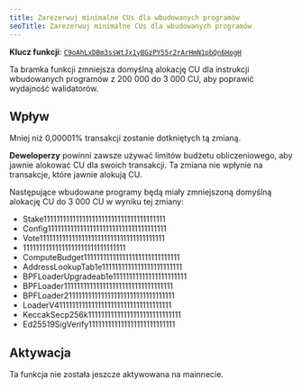 ```yaml
---
title: Zarezerwuj minimalne CUs dla wbudowanych programów
seoTitle: Zarezerwuj minimalne CUs dla wbudowanych programów
---
```


**Klucz funkcji**:
[`C9oAhLxDBm3ssWtJx1yBGzPY55r2rArHmN1pbQn6HogH`](https://explorer.solana.com/address/C9oAhLxDBm3ssWtJx1yBGzPY55r2rArHmN1pbQn6HogH)

Ta bramka funkcji zmniejsza domyślną alokację CU dla instrukcji wbudowanych
programów z 200 000 do 3 000 CU, aby poprawić wydajność walidatorów.

## Wpływ

Mniej niż 0,00001% transakcji zostanie dotkniętych tą zmianą.

**Deweloperzy** powinni zawsze używać limitów budżetu obliczeniowego, aby jawnie
alokować CU dla swoich transakcji. Ta zmiana nie wpłynie na transakcje, które
jawnie alokują CU.

Następujące wbudowane programy będą miały zmniejszoną domyślną alokację CU do 3
000 CU w wyniku tej zmiany:

- Stake11111111111111111111111111111111111111
- Config1111111111111111111111111111111111111
- Vote111111111111111111111111111111111111111
- 11111111111111111111111111111111
- ComputeBudget111111111111111111111111111111
- AddressLookupTab1e1111111111111111111111111
- BPFLoaderUpgradeab1e11111111111111111111111
- BPFLoader1111111111111111111111111111111111
- BPFLoader2111111111111111111111111111111111
- LoaderV411111111111111111111111111111111111
- KeccakSecp256k11111111111111111111111111111
- Ed25519SigVerify111111111111111111111111111

## Aktywacja

Ta funkcja nie została jeszcze aktywowana na mainnecie.

